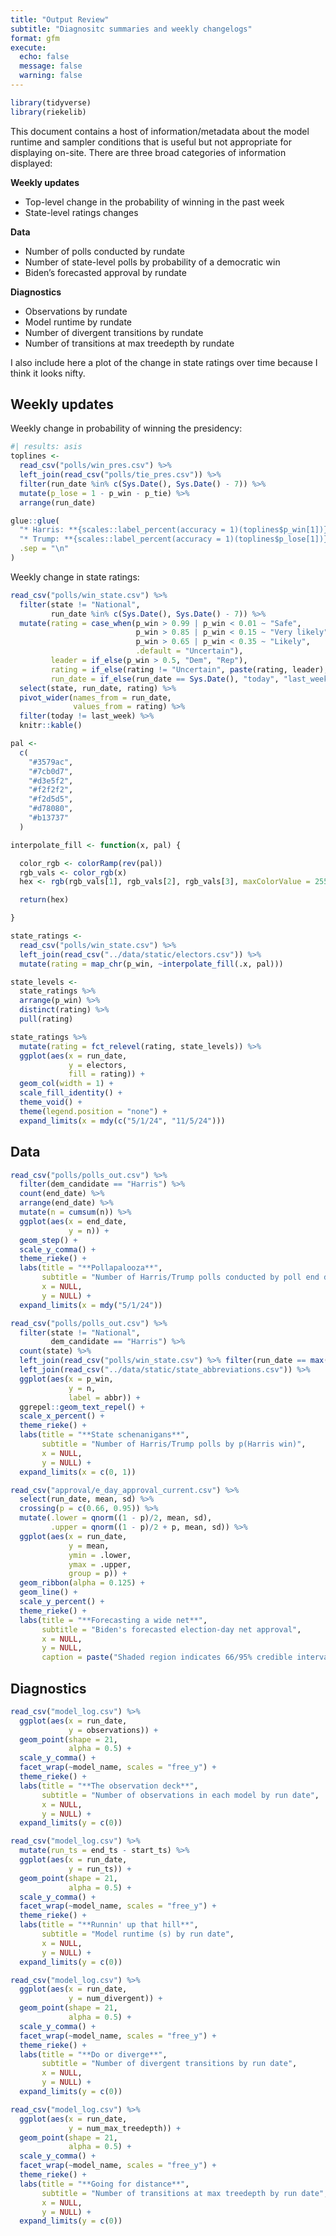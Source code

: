 ```yaml
---
title: "Output Review"
subtitle: "Diagnositc summaries and weekly changelogs"
format: gfm
execute: 
  echo: false
  message: false
  warning: false
---
```


```r
library(tidyverse)
library(riekelib)
```

This document contains a host of information/metadata about the model runtime and sampler conditions that is useful but not appropriate for displaying on-site. There are three broad categories of information displayed:

**Weekly updates**

* Top-level change in the probability of winning in the past week
* State-level ratings changes

**Data**

* Number of polls conducted by rundate
* Number of state-level polls by probability of a democratic win
* Biden's forecasted approval by rundate

**Diagnostics**

* Observations by rundate
* Model runtime by rundate
* Number of divergent transitions by rundate
* Number of transitions at max treedepth by rundate

I also include here a plot of the change in state ratings over time because I think it looks nifty.

## Weekly updates

Weekly change in probability of winning the presidency:

```r
#| results: asis
toplines <- 
  read_csv("polls/win_pres.csv") %>% 
  left_join(read_csv("polls/tie_pres.csv")) %>%
  filter(run_date %in% c(Sys.Date(), Sys.Date() - 7)) %>%
  mutate(p_lose = 1 - p_win - p_tie) %>%
  arrange(run_date)

glue::glue(
  "* Harris: **{scales::label_percent(accuracy = 1)(toplines$p_win[1])}** &rarr; **{scales::label_percent(accuracy = 1)(toplines$p_win[2])}**",
  "* Trump: **{scales::label_percent(accuracy = 1)(toplines$p_lose[1])}** &rarr; **{scales::label_percent(accuracy = 1)(toplines$p_lose[2])}**",
  .sep = "\n"
)
```

Weekly change in state ratings:

```r
read_csv("polls/win_state.csv") %>%
  filter(state != "National",
         run_date %in% c(Sys.Date(), Sys.Date() - 7)) %>%
  mutate(rating = case_when(p_win > 0.99 | p_win < 0.01 ~ "Safe",
                            p_win > 0.85 | p_win < 0.15 ~ "Very likely",
                            p_win > 0.65 | p_win < 0.35 ~ "Likely",
                            .default = "Uncertain"),
         leader = if_else(p_win > 0.5, "Dem", "Rep"),
         rating = if_else(rating != "Uncertain", paste(rating, leader), rating),
         run_date = if_else(run_date == Sys.Date(), "today", "last_week")) %>%
  select(state, run_date, rating) %>%
  pivot_wider(names_from = run_date,
              values_from = rating) %>%
  filter(today != last_week) %>%
  knitr::kable()
```

```r
pal <-
  c(
    "#3579ac",
    "#7cb0d7",
    "#d3e5f2",
    "#f2f2f2",
    "#f2d5d5",
    "#d78080",
    "#b13737"
  )

interpolate_fill <- function(x, pal) {

  color_rgb <- colorRamp(rev(pal))
  rgb_vals <- color_rgb(x)
  hex <- rgb(rgb_vals[1], rgb_vals[2], rgb_vals[3], maxColorValue = 255)

  return(hex)

}

state_ratings <- 
  read_csv("polls/win_state.csv") %>%
  left_join(read_csv("../data/static/electors.csv")) %>%
  mutate(rating = map_chr(p_win, ~interpolate_fill(.x, pal)))

state_levels <- 
  state_ratings %>%
  arrange(p_win) %>%
  distinct(rating) %>%
  pull(rating)

state_ratings %>%
  mutate(rating = fct_relevel(rating, state_levels)) %>%
  ggplot(aes(x = run_date,
             y = electors,
             fill = rating)) +
  geom_col(width = 1) + 
  scale_fill_identity() +
  theme_void() + 
  theme(legend.position = "none") + 
  expand_limits(x = mdy(c("5/1/24", "11/5/24")))
```

## Data

```r
read_csv("polls/polls_out.csv") %>%
  filter(dem_candidate == "Harris") %>%
  count(end_date) %>%
  arrange(end_date) %>%
  mutate(n = cumsum(n)) %>%
  ggplot(aes(x = end_date,
             y = n)) + 
  geom_step() +
  scale_y_comma() + 
  theme_rieke() + 
  labs(title = "**Pollapalooza**",
       subtitle = "Number of Harris/Trump polls conducted by poll end date",
       x = NULL,
       y = NULL) +
  expand_limits(x = mdy("5/1/24"))
```

```r
read_csv("polls/polls_out.csv") %>%
  filter(state != "National",
         dem_candidate == "Harris") %>%
  count(state) %>%
  left_join(read_csv("polls/win_state.csv") %>% filter(run_date == max(run_date))) %>%
  left_join(read_csv("../data/static/state_abbreviations.csv")) %>%
  ggplot(aes(x = p_win,
             y = n,
             label = abbr)) + 
  ggrepel::geom_text_repel() +
  scale_x_percent() + 
  theme_rieke() +
  labs(title = "**State schenanigans**",
       subtitle = "Number of Harris/Trump polls by p(Harris win)",
       x = NULL,
       y = NULL) +
  expand_limits(x = c(0, 1))
```

```r
read_csv("approval/e_day_approval_current.csv") %>%
  select(run_date, mean, sd) %>%
  crossing(p = c(0.66, 0.95)) %>%
  mutate(.lower = qnorm((1 - p)/2, mean, sd),
         .upper = qnorm((1 - p)/2 + p, mean, sd)) %>%
  ggplot(aes(x = run_date,
             y = mean,
             ymin = .lower,
             ymax = .upper,
             group = p)) + 
  geom_ribbon(alpha = 0.125) + 
  geom_line() +
  scale_y_percent() +
  theme_rieke() +
  labs(title = "**Forecasting a wide net**",
       subtitle = "Biden's forecasted election-day net approval",
       x = NULL,
       y = NULL,
       caption = paste("Shaded region indicates 66/95% credible interval"))
```

## Diagnostics

```r
read_csv("model_log.csv") %>%
  ggplot(aes(x = run_date,
             y = observations)) + 
  geom_point(shape = 21,
             alpha = 0.5) + 
  scale_y_comma() +
  facet_wrap(~model_name, scales = "free_y") +
  theme_rieke() + 
  labs(title = "**The observation deck**",
       subtitle = "Number of observations in each model by run date",
       x = NULL,
       y = NULL) +
  expand_limits(y = c(0))
```

```r
read_csv("model_log.csv") %>%
  mutate(run_ts = end_ts - start_ts) %>%
  ggplot(aes(x = run_date,
             y = run_ts)) + 
  geom_point(shape = 21,
             alpha = 0.5) +
  scale_y_comma() + 
  facet_wrap(~model_name, scales = "free_y") +
  theme_rieke() +
  labs(title = "**Runnin' up that hill**",
       subtitle = "Model runtime (s) by run date",
       x = NULL,
       y = NULL) + 
  expand_limits(y = c(0))
```

```r
read_csv("model_log.csv") %>%
  ggplot(aes(x = run_date,
             y = num_divergent)) + 
  geom_point(shape = 21,
             alpha = 0.5) +
  scale_y_comma() + 
  facet_wrap(~model_name, scales = "free_y") +
  theme_rieke() +
  labs(title = "**Do or diverge**",
       subtitle = "Number of divergent transitions by run date",
       x = NULL,
       y = NULL) + 
  expand_limits(y = c(0)) 
```

```r
read_csv("model_log.csv") %>%
  ggplot(aes(x = run_date,
             y = num_max_treedepth)) + 
  geom_point(shape = 21,
             alpha = 0.5) +
  scale_y_comma() + 
  facet_wrap(~model_name, scales = "free_y") +
  theme_rieke() + 
  labs(title = "**Going for distance**",
       subtitle = "Number of transitions at max treedepth by run date",
       x = NULL,
       y = NULL) + 
  expand_limits(y = c(0))
```

